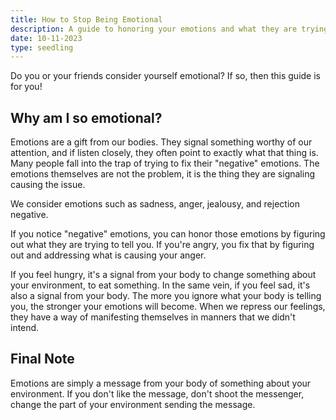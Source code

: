 ```yaml
---
title: How to Stop Being Emotional
description: A guide to honoring your emotions and what they are trying to tell you.
date: 10-11-2023
type: seedling
---
```


Do you or your friends consider yourself emotional?
If so, then this guide is for you!

## Why am I so emotional?

Emotions are a gift from our bodies.
They signal something worthy of our attention, and if listen closely, they often point to exactly what that thing is.
Many people fall into the trap of trying to fix their "negative" emotions.
The emotions themselves are not the problem, it is the thing they are signaling causing the issue.

We consider emotions such as sadness, anger, jealousy, and rejection negative.

If you notice "negative" emotions, you can honor those emotions by figuring out what they are trying to tell you.
If you're angry, you fix that by figuring out and addressing what is causing your anger.

If you feel hungry, it's a signal from your body to change something about your environment, to eat something.
In the same vein, if you feel sad, it's also a signal from your body.
The more you ignore what your body is telling you, the stronger your emotions will become.
When we repress our feelings, they have a way of manifesting themselves in manners that we didn't intend.

## Final Note

Emotions are simply a message from your body of something about your environment.
If you don't like the message, don't shoot the messenger, change the part of your environment sending the message.
